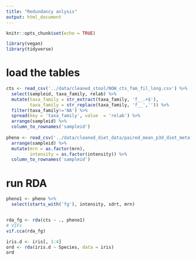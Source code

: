 ```yaml
---
title: "Redundancy anlysis"
output: html_document
---
```


```r
knitr::opts_chunk$set(echo = TRUE)
```

```r
library(vegan)
library(tidyverse)
```

# load the tables

```r
cts <- read_csv('../data/cleaned_stool/NOW_cts_fam_fil_long.csv') %>% 
  select(sampleid, taxa_family, relab) %>% 
  mutate(taxa_family = str_extract(taxa_family, 'f__.+$'),
         taxa_family = str_replace(taxa_family, 'f__','')) %>% 
  filter(taxa_family!='NA') %>% 
  spread(key = 'taxa_family', value  = 'relab') %>% 
  arrange(sampleid) %>% 
  column_to_rownames('sampleid')  
  
pheno <- read_csv('../data/cleaned_diet_data/paired_mean_p3d_diet_meta.csv')%>% 
  arrange(sampleid) %>% 
  mutate(mrn = as.factor(mrn),
         intensity = as.factor(intensity)) %>% 
  column_to_rownames('sampleid')
```


# run RDA

```r
pheno1 <- pheno %>%  
  select(starts_with('fg'), intensity, sdrt, mrn) 


rda_fg <- rda(cts ~ ., pheno1)  
# VIFs
vif.cca(rda_fg)
```

```r
iris.d <- iris[, 1:4]
ord <- rda(iris.d ~ Species, data = iris)
ord
```

